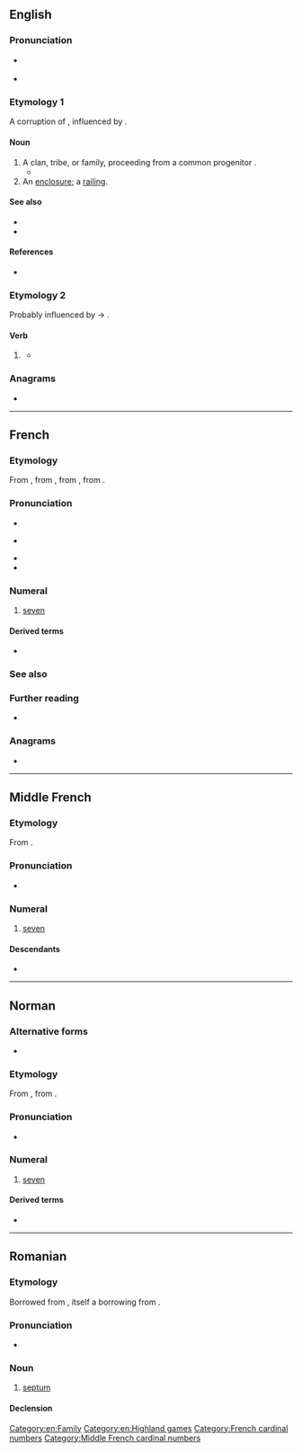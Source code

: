 {{also|sept-|Sept.}}
==English==

===Pronunciation===
* {{a|UK|US}} {{IPA|en|/sɛpt/}}
* {{rhymes|en|ɛpt}}

===Etymology 1===
A corruption of {{m|en|sect}}, influenced by {{der|en|la|saeptum||fence, enclosure}}.

====Noun====
{{en-noun}}

# A clan, tribe, or family, proceeding from a common progenitor {{qualifier|used especially of the ancient clans in Ireland}}.
#* {{quote-book|en|year=1842|author=[[w:Samuel Lover|Samuel Lover]]
|title=Handy Andy
|volume=2|url=http://www.wattpad.com/11183-handy-andy-volume-2-a-tale-of-irish-life?p=72#.UccumtiIpdg
|passage=The chief, struck by the illustration, asked at once to be baptized, and all his '''sept''' followed his example.}}
# An [[enclosure]]; a [[railing]]. <!--Chambers 1908; same ety as Irish clan above-->

====See also====
* {{pedialite}}
* {{Wikisource1911Enc Citation|Sept}}

====References====
* {{R:Webster 1913}}

===Etymology 2===
Probably influenced by {{m|en|weep}} → {{m|en|wept}}.

====Verb====
{{head|en|verb form}}

# {{lb|en|nonstandard|rare}} {{en-past of|seep}}
#* {{seeCites}}

===Anagrams===
* {{anagrams|en|a=epst|EPTs|ESTP|PETs|STEP|TPEs|Teps|pest|pets|spet|step|step-}}

[[Category:en:Family]]
[[Category:en:Highland games]]

----

==French==

===Etymology===
From {{inh|fr|frm|sept}}, from {{inh|fr|fro|set}}, from {{inh|fr|la|septem||seven}}, from {{inh|fr|ine-pro|*septḿ̥}}.

===Pronunciation===
* {{fr-IPA|sète}}
* {{q|archaic|before a consonant or aspirate h}} {{fr-IPA|sè}}
* {{audio|fr|Fr-sept.ogg|audio}}
* {{rhymes|fr|ɛt}}

===Numeral===
{{cardinalbox|fr|6|7|8|six|huit|ord=septième|wplink=Sept}}
{{head|fr|numeral}}

# [[seven]]

====Derived terms====
* {{l|fr|septième}}

===See also===
{{table:playing cards/fr}}

===Further reading===
* {{R:TLFi}}

===Anagrams===
* {{l|fr|pets}}

[[Category:French cardinal numbers]]

----

==Middle French==

===Etymology===
From {{inh|frm|fro|set}}.

===Pronunciation===
* {{IPA|frm|qual1=in isolation or before a vowel|/sɛt/|qual2=before a consonant|/sɛ/}}

===Numeral===
{{head|frm|numeral|invariable}}

# [[seven]]

====Descendants====
* {{desc|fr|sept}}

[[Category:Middle French cardinal numbers]]

----

==Norman==
{{cardinalbox|nrf|6|7|8|six|huit}}

===Alternative forms===
* {{l|nrf|saept}} {{qualifier|Guernsey}}

===Etymology===
From {{inh|nrf|la|septem}}, from {{inh|nrf|ine-pro|*septḿ̥}}.

===Pronunciation===
* {{audio|nrf|Jer-sept.ogg|Audio (Jersey)}}

===Numeral===
{{head|nrf|numeral|cat2=cardinal numbers}}

# {{lb|nrf|Jersey}} [[seven]]

====Derived terms====
* {{l|nrf|dgiêx-sept||seventeen}}

----

==Romanian==

===Etymology===
Borrowed from {{bor|ro|fr|septum}}, itself a borrowing from {{der|ro|la|saeptum}}.

===Pronunciation===
* {{IPA|ro|[sept]}}

===Noun===
{{ro-noun|n|septuri}}

# {{lb|ro|anatomy}} [[septum]]

====Declension====
{{ro-noun-n|pl=septuri|def=septul}}